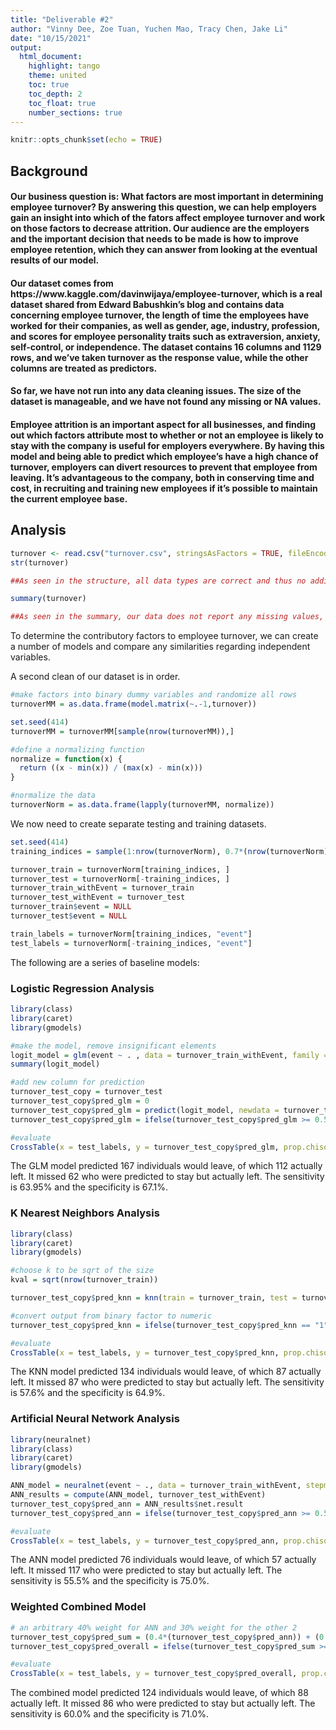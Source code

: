 ```yaml
---
title: "Deliverable #2"
author: "Vinny Dee, Zoe Tuan, Yuchen Mao, Tracy Chen, Jake Li"
date: "10/15/2021"
output: 
  html_document: 
    highlight: tango
    theme: united
    toc: true
    toc_depth: 2
    toc_float: true
    number_sections: true
---
```


```r
knitr::opts_chunk$set(echo = TRUE)
```

## Background


#### Our business question is: What factors are most important in determining employee turnover? By answering this question, we can help employers gain an insight into which of the fators affect employee turnover and work on those factors to decrease attrition. Our audience are the employers and the important decision that needs to be made is how to improve employee retention, which they can answer from looking at the eventual results of our model. 


#### Our dataset comes from  https://www.kaggle.com/davinwijaya/employee-turnover, which is a real dataset shared from Edward Babushkin's blog and contains data concerning employee turnover, the length of time the employees have worked for their companies, as well as gender, age, industry, profession, and scores for employee personality traits such as extraversion, anxiety, self-control, or independence. The dataset contains 16 columns and 1129 rows, and we've taken turnover as the response value, while the other columns are treated as predictors. 


#### So far, we have not run into any data cleaning issues. The size of the dataset is manageable, and we have not found any missing or NA values.


#### Employee attrition is an important aspect for all businesses, and finding out which factors attribute most to whether or not an employee is likely to stay with the company is useful for employers everywhere. By having this model and being able to predict which employee's have a high chance of turnover, employers can divert resources to prevent that employee from leaving. It's advantageous to the company, both in conserving time and cost, in recruiting and training new employees if it's possible to maintain the current employee base.

## Analysis

```r
turnover <- read.csv("turnover.csv", stringsAsFactors = TRUE, fileEncoding = "latin1")
str(turnover)

##As seen in the structure, all data types are correct and thus no additional work is required.

summary(turnover)

##As seen in the summary, our data does not report any missing values, and hence we are done performing an initial clean of our dataset before use.
```

To determine the contributory factors to employee turnover, we can create a number of models and compare any similarities regarding independent variables. 

A second clean of our dataset is in order.
```r
#make factors into binary dummy variables and randomize all rows
turnoverMM = as.data.frame(model.matrix(~.-1,turnover)) 

set.seed(414)
turnoverMM = turnoverMM[sample(nrow(turnoverMM)),]

#define a normalizing function
normalize = function(x) {
  return ((x - min(x)) / (max(x) - min(x)))
}

#normalize the data
turnoverNorm = as.data.frame(lapply(turnoverMM, normalize))
```

We now need to create separate testing and training datasets.
```r
set.seed(414)
training_indices = sample(1:nrow(turnoverNorm), 0.7*(nrow(turnoverNorm)))

turnover_train = turnoverNorm[training_indices, ]
turnover_test = turnoverNorm[-training_indices, ]
turnover_train_withEvent = turnover_train
turnover_test_withEvent = turnover_test
turnover_train$event = NULL
turnover_test$event = NULL

train_labels = turnoverNorm[training_indices, "event"]
test_labels = turnoverNorm[-training_indices, "event"]
```

The following are a series of baseline models:

### Logistic Regression Analysis
```r
library(class)
library(caret)
library(gmodels)

#make the model, remove insignificant elements
logit_model = glm(event ~ . , data = turnover_train_withEvent, family = binomial)
summary(logit_model)

#add new column for prediction
turnover_test_copy = turnover_test
turnover_test_copy$pred_glm = 0
turnover_test_copy$pred_glm = predict(logit_model, newdata = turnover_test_copy, type = "response")
turnover_test_copy$pred_glm = ifelse(turnover_test_copy$pred_glm >= 0.5, 1, 0)

#evaluate
CrossTable(x = test_labels, y = turnover_test_copy$pred_glm, prop.chisq = FALSE)

```
The GLM model predicted 167 individuals would leave, of which 112 actually left. It missed 62 who were predicted to stay but actually left. The sensitivity is 63.95% and the specificity is 67.1%. 

### K Nearest Neighbors Analysis
```r
library(class)
library(caret)
library(gmodels)

#choose k to be sqrt of the size
kval = sqrt(nrow(turnover_train))

turnover_test_copy$pred_knn = knn(train = turnover_train, test = turnover_test, cl = train_labels, k = kval)

#convert output from binary factor to numeric
turnover_test_copy$pred_knn = ifelse(turnover_test_copy$pred_knn == "1", 1, 0)

#evaluate
CrossTable(x = test_labels, y = turnover_test_copy$pred_knn, prop.chisq = FALSE)
```
The KNN model predicted 134 individuals would leave, of which 87 actually left. It missed 87 who were predicted to stay but actually left. The sensitivity is 57.6% and the specificity is 64.9%.

### Artificial Neural Network Analysis
```r
library(neuralnet)
library(class)
library(caret)
library(gmodels)

ANN_model = neuralnet(event ~ ., data = turnover_train_withEvent, stepmax = 1e+05) #set low for now for testing
ANN_results = compute(ANN_model, turnover_test_withEvent)
turnover_test_copy$pred_ann = ANN_results$net.result
turnover_test_copy$pred_ann = ifelse(turnover_test_copy$pred_ann >= 0.5, 1, 0)

#evaluate
CrossTable(x = test_labels, y = turnover_test_copy$pred_ann, prop.chisq = FALSE)
```
The ANN model predicted 76 individuals would leave, of which 57 actually left. It missed 117 who were predicted to stay but actually left. The sensitivity is 55.5% and the specificity is 75.0%.

### Weighted Combined Model
```r
# an arbitrary 40% weight for ANN and 30% weight for the other 2
turnover_test_copy$pred_sum = (0.4*(turnover_test_copy$pred_ann)) + (0.3*(turnover_test_copy$pred_glm)) + (0.3*(turnover_test_copy$pred_knn))
turnover_test_copy$pred_overall = ifelse(turnover_test_copy$pred_sum >= 0.5, 1, 0)

#evaluate
CrossTable(x = test_labels, y = turnover_test_copy$pred_overall, prop.chisq = FALSE)
```
The combined model predicted 124 individuals would leave, of which 88 actually left. It missed 86 who were predicted to stay but actually left. The sensitivity is 60.0% and the specificity is 71.0%.
